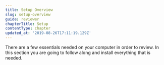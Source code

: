 ```yaml
---
title: Setup Overview
slug: setup-overview
guide: reviewer
chapterTitle: Setup
contentType: chapter
updated_at: '2019-08-26T17:11:19.129Z'
---
```


There are a few essentials needed on your computer in order to review. In this section you are going to follow along and install everything that is needed.
